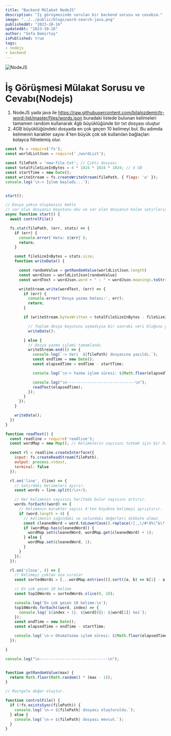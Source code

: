 ```yaml
---
title: "Backend Mülakat NodeJS"
description: "İş görüşmesinde sorulan bir backend sorusu ve cevabım."
image: "../../public/blogs/word-search-java.png"
publishedAt: "2023-10-16"
updatedAt: "2023-10-16"
author: "Sefa Demirtaş"
isPublished: true
tags:
- nodejs
- backend
---
```

![NodeJS](https://img.shields.io/badge/node.js-6DA55F?style=for-the-badge&logo=node.js&logoColor=white)
# İş Görüşmesi Mülakat Sorusu ve Cevabı(Nodejs)
1. NodeJS yada java ile https://raw.githubusercontent.com/bilalozdemir/tr-word-list/master/files/words.json buradaki listede bulunan kelimeleri tamamen random kullanarak 4gb büyüklüğünde bir txt dosyası oluştur
2. 4GB büyüklüğündeki dosyada en çok geçen 10 kelimeyi bul. Bu adımda kelimenin karakter sayısı 4'ten büyük  çok sık kullanılan bağlaçları kolayca filtrelemiş olur.

```js title="index.js" caption="Nodejs mülakat cevabı"
const fs = require('fs');
const worldListJson = require('./wordList');

const filePath = 'new-file.txt'; // Çıktı dosyası
const totalFileSizeInBytes = 4 * 1024 * 1024 * 1024; // 4 GB
const startTime = new Date();
const writeStream = fs.createWriteStream(filePath, { flags: 'a' });
console.log('\n-> İşlem başladı...');


start();

// Dosya yoksa oluşmasını bekle
// var olun dosyanın boyutunu oku ve var olan dosyanın kalan satırlarını tamamla
async function start() {
  await controlFile()

  fs.stat(filePath, (err, stats) => {
    if (err) {
      console.error(`Hata: ${err}`);
      return;
    }

    const fileSizeInBytes = stats.size;
    function writeData() {

      const randomValue = getRandomValue(worldListJson.length)
      const wordJson = worldListJson[randomValue]
      const wordText = wordJson.word + " : " + wordJson.meanings.toString() + "\n";

      writeStream.write(wordText, (err) => {
        if (err) {
          console.error('Dosya yazma hatası:', err);
          return;
        }

        if (writeStream.bytesWritten < totalFileSizeInBytes - fileSizeInBytes) {

          // Toplam dosya boyutunu aşmadıysa bir sonraki veri bloğunu yaz
          writeData();

        } else {
          // Dosya yazma işlemi tamamlandı
          writeStream.end(() => {
            console.log(`-> Veri  ${filePath} dosyasına yazıldı.`);
            const endTime = new Date();
            const elapsedTime = endTime - startTime;

            console.log(`\n-> Yazma işlem süresi: ${Math.floor(elapsedTime / 1000 / 60 / 60)} saat ${Math.floor(elapsedTime / 1000 / 60)} dakika  ${(Math.floor(elapsedTime / 1000) % 60)} saniye. Toplam Milisaniye: ${elapsedTime}`);

            console.log("\n------------------------------\n");
            readText(elapsedTime);
          });
        }
      });
    }

    writeData();
  })
}

function readText() {
  const readline = require('readline');
  const wordMap = new Map(); // Kelimelerin sayısını tutmak için bir harita (Map)

  const rl = readline.createInterface({
    input: fs.createReadStream(filePath),
    output: process.stdout,
    terminal: false
  });

  rl.on('line', (line) => {
    // Satırdaki kelimeleri ayırır.
    const words = line.split(/\s+/);

    // Her kelimenin sayısını haritada bulur sayısını artırır.
    words.forEach((word) => {
      // Kelimenin karakter sayısı 4'ten büyükse kelimeyi ayrıştırır.
      if (word.length > 4) {
        // kelimenin sağındaki ve solundaki değerleri dikkate almaz
        const cleanedWord = word.toLowerCase().replace(/[.,\/#!$%\^&\*;:{}=\-_`~()]/g, '');
        if (wordMap.has(cleanedWord)) {
          wordMap.set(cleanedWord, wordMap.get(cleanedWord) + 1);
        } else {
          wordMap.set(cleanedWord, 1);
        }
      }
    });
  });

  rl.on('close', () => {
    // Kelimeyi çoktan aza sıralar
    const sortedWords = [...wordMap.entries()].sort((a, b) => b[1] - a[1]);

    // En çok geçen 10 kelime
    const top10Words = sortedWords.slice(0, 10);

    console.log('En çok geçen 10 kelime:\n');
    top10Words.forEach((word, index) => {
      console.log(`${index + 1}. ${word[0]}: ${word[1]} kez`);
    });
    const endTime = new Date();
    const elapsedTime = endTime - startTime;

    console.log(`\n-> OkumaYazma işlem süresi: ${Math.floor(elapsedTime / 1000 / 60 / 60)} saat ${Math.floor(elapsedTime / 1000 / 60)} dakika  ${(Math.floor(elapsedTime / 1000) % 60)} saniye. Toplam Milisaniye: ${elapsedTime}`);
  });

}

console.log("\n------------------------------\n");


function getRandomValue(max) {
  return Math.floor(Math.random() * (max - 1));
}

// Rastgele değer oluştur.

function controlFile() {
  if (!fs.existsSync(filePath)) {
    console.log(`\n-> ${filePath} dosyası oluşturuldu.`);
  } else {
    console.log(`\n-> ${filePath} dosyası mevcut.`);
  }
}













```
